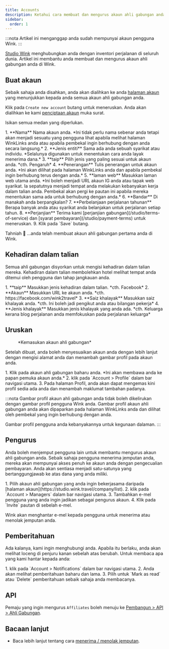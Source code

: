 ```yaml
---
title: Accounts
description: Ketahui cara membuat dan mengurus akaun ahli gabungan anda di Wink.
sidebar:
  order: 1
---
```


:::nota
Artikel ini menganggap anda sudah mempunyai akaun pengguna Wink.
:::

[Studio Wink](https://studio.wink.travel) menghubungkan anda dengan inventori perjalanan di seluruh dunia. Artikel ini membantu anda membuat dan mengurus akaun ahli gabungan anda di Wink.

## Buat akaun

Sebaik sahaja anda disahkan, anda akan dialihkan ke anda [halaman akaun](https://studio.wink.travel/company/list) yang menunjukkan kepada anda semua akaun ahli gabungan anda.

Klik pada `Create new account` butang untuk meneruskan. Anda akan dialihkan ke kami [penciptaan akaun](https://studio.wink.travel/company/create) muka surat.

Isikan semua medan yang diperlukan.

<Steps>
  1. **Nama** Nama akaun anda. *Ini tidak perlu nama sebenar anda tetapi akan menjadi sesuatu yang pengguna lihat apabila melihat halaman WinkLinks anda atau apabila pembekal ingin berhubung dengan anda secara langsung.*
  2. **Jenis entiti** Sama ada anda sebuah syarikat atau individu. *Selalunya digunakan untuk menentukan cara anda layak menerima dana.*
  3. **taip** Pilih jenis yang paling sesuai untuk akaun anda. *cth. Pengaruh*
  4. **Penerangan** Tulis penerangan untuk akaun anda. *Ini akan dilihat pada halaman WinkLinks anda dan apabila pembekal ingin berhubung terus dengan anda.*
  5. **laman web** Masukkan laman web utama anda. *Ini boleh menjadi URL akaun IG anda atau tapak web syarikat. Ia sepatutnya menjadi tempat anda melakukan kebanyakan kerja dalam talian anda. Pembekal akan pergi ke pautan ini apabila mereka menentukan sama ada untuk berhubung dengan anda.*
  6. **Bandar** Di manakah anda berpangkalan?
  7. **Perbelanjaan perjalanan tahunan** Berapa banyak anda atau syarikat anda belanjakan untuk perjalanan setiap tahun.
  8. **Perjanjian** Terima kami [perjanjian gabungan](/studio/terms-of-service) dan [syarat pembayaran](/studio/payment-terms) untuk meneruskan.
  9. Klik pada `Save` butang.
</Steps>


Tahniah 🎉 ...anda telah membuat akaun ahli gabungan pertama anda di Wink.

## Kehadiran dalam talian

Semua ahli gabungan disyorkan untuk mengisi kehadiran dalam talian mereka. Kehadiran dalam talian membolehkan hotel melihat tempat anda ditemui oleh pengguna dan tahap jangkauan anda.

<Steps>
  1. **taip** Masukkan jenis kehadiran dalam talian. *cth. Facebook*
  2. **Akaun** Masukkan URL ke akaun anda. *cth. https://facebook.com/wink2travel*
  3. **Saiz khalayak** Masukkan saiz khalayak anda. *cth. Ini boleh jadi pengikut anda atau bilangan pekerja*
  4. **Jenis khalayak** Masukkan jenis khalayak yang anda ada. *cth. Keluarga kerana blog perjalanan anda memfokuskan pada perjalanan keluarga*
</Steps>


## Uruskan

<figure>
  <CloudinaryImage width="350" height="448" resize="scale" quality="best" alt="Akaun ahli gabungan" src="academy/affiliate-account" errorImage="noimage_opaque_nyrtl0.png" />

  <figcaption>*Kemasukan akaun ahli gabungan*</figcaption>
</figure>


Setelah dibuat, anda boleh menyesuaikan akaun anda dengan lebih lanjut dengan mengisi alamat anda dan menambah gambar profil pada akaun anda.

<Steps>
  1. Klik pada akaun ahli gabungan baharu anda. *Ini akan membawa anda ke papan pemuka akaun anda.*
  2. klik pada `Account > Profile` dalam bar navigasi utama.
  3. Pada halaman Profil, anda akan dapat mengemas kini profil sedia ada anda dan menambah maklumat tambahan padanya.
</Steps>


:::nota
Gambar profil akaun ahli gabungan anda tidak boleh dikelirukan dengan gambar profil pengguna Wink anda. Gambar profil akaun ahli gabungan anda akan dipaparkan pada halaman WinkLinks anda dan dilihat oleh pembekal yang ingin berhubung dengan anda.

Gambar profil pengguna anda kebanyakannya untuk kegunaan dalaman.
:::

## Pengurus

Anda boleh menjemput pengguna lain untuk membantu mengurus akaun ahli gabungan anda. Sebaik sahaja pengguna menerima jemputan anda, mereka akan mempunyai akses penuh ke akaun anda dengan pengecualian pembayaran. Anda akan sentiasa menjadi satu-satunya yang bertanggungjawab ke atas dana yang anda miliki.

<Steps>
  1. Pilih akaun ahli gabungan yang anda ingin bekerjasama daripada [halaman akaun](https://studio.wink.travel/company/list).
  2. klik pada `Account > Managers` dalam bar navigasi utama.
  3. Tambahkan e-mel pengguna yang anda ingin jadikan sebagai pengurus akaun.
  4. Klik pada `Invite` pautan di sebelah e-mel.
</Steps>


Wink akan menghantar e-mel kepada pengguna untuk menerima atau menolak jemputan anda.

## Pemberitahuan

Ada kalanya, kami ingin menghubungi anda. Apabila itu berlaku, anda akan melihat loceng di penjuru kanan sebelah atas berubah.
Untuk membaca apa yang kami hantar kepada anda:

<Steps>
  1. klik pada `Account > Notifications` dalam bar navigasi utama.
  2. Anda akan melihat pemberitahuan baharu dan lama.
  3. Pilih untuk `Mark as read` atau `Delete` pemberitahuan sebaik sahaja anda membacanya.
</Steps>


## API

Pemaju yang ingin mengurus `Affiliates` boleh menuju ke [Pembangun > API > Ahli Gabungan](/developers/apis/#affiliate-api).

## Bacaan lanjut

* Baca lebih lanjut tentang cara [menerima / menolak jemputan](/user/invites).

